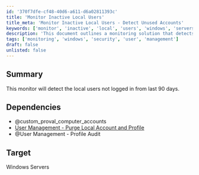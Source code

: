 ```yaml
---
id: '370f7dfe-cf48-40d6-a611-d6a02811393c'
title: 'Monitor Inactive Local Users'
title_meta: 'Monitor Inactive Local Users - Detect Unused Accounts'
keywords: ['monitor', 'inactive', 'local', 'users', 'windows', 'servers']
description: 'This document outlines a monitoring solution that detects local users who have not logged in for the last 90 days on Windows servers. It includes dependencies and targets for effective user management.'
tags: ['monitoring', 'windows', 'security', 'user', 'management']
draft: false
unlisted: false
---
```

## Summary

This monitor will detect the local users not logged in from last 90 days.

## Dependencies

- @custom_proval_computer_accounts
- [User Management - Purge Local Account and Profile](https://proval.itglue.com/DOC-5078775-7819397)
- @User Management - Profile Audit

## Target

Windows Servers












